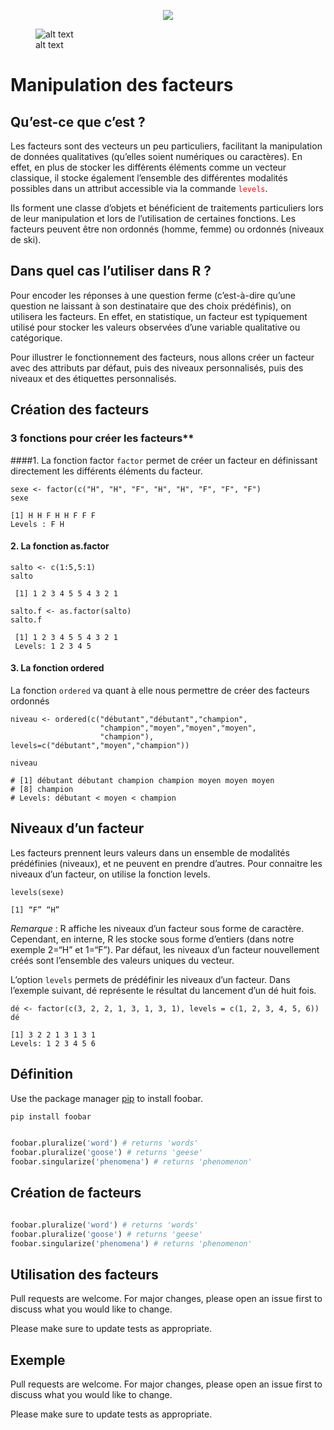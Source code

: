<p align="center">
  <img src="/Users/clairemazzucato/Documents/GitHub/PSBX/PSB_logo.jpg" />
</p>



![alt text](/Users/clairemazzucato/Documents/GitHub/PSBX/PSB_logo.jpg "Title")

# Manipulation des facteurs

## Qu'est-ce que c'est ?
 
Les facteurs sont des vecteurs un peu particuliers, facilitant la manipulation de données qualitatives (qu’elles soient numériques ou caractères).
En effet, en plus de stocker les différents éléments comme un vecteur classique, il stocke également l’ensemble des différentes modalités possibles dans un attribut accessible via la commande  <span style="color:red">`levels`</span>.

Ils forment une classe d’objets et bénéficient de traitements particuliers lors de leur manipulation et lors de l’utilisation de certaines fonctions. Les facteurs peuvent être non ordonnés (homme, femme) ou ordonnés (niveaux de ski).

## Dans quel cas l'utiliser dans R ?
 
Pour encoder les réponses à une question ferme (c'est-à-dire qu'une question ne laissant à son destinataire que des choix prédéfinis), on utilisera les facteurs. En effet, en statistique, un facteur est typiquement utilisé pour stocker les valeurs observées d’une variable qualitative ou catégorique.
 
Pour illustrer le fonctionnement des facteurs, nous allons créer un facteur avec des attributs par défaut, puis des niveaux personnalisés, puis des niveaux et des étiquettes personnalisés.

## Création des facteurs

### 3 fonctions pour créer les facteurs**
 
####1.	La fonction factor
`factor` permet de créer un facteur en définissant directement les différents éléments du facteur.

``` 
sexe <- factor(c("H", "H", "F", "H", "H", "F", "F", "F") 
sexe
```

```
[1] H H F H H F F F
Levels : F H
```

#### 2.	La fonction as.factor

``` 
salto <- c(1:5,5:1)
salto
```
```
 [1] 1 2 3 4 5 5 4 3 2 1
```
```
salto.f <- as.factor(salto)
salto.f
```
```
 [1] 1 2 3 4 5 5 4 3 2 1
 Levels: 1 2 3 4 5
```

#### 3.	La fonction ordered
La fonction  `ordered`  va quant à elle nous permettre de créer des facteurs ordonnés

```
niveau <- ordered(c("débutant","débutant","champion",
                    "champion","moyen","moyen","moyen",
                    "champion"),
levels=c("débutant","moyen","champion"))

niveau
```
```
# [1] débutant débutant champion champion moyen moyen moyen
# [8] champion
# Levels: débutant < moyen < champion 
```

## Niveaux d’un facteur
Les facteurs prennent leurs valeurs dans un ensemble de modalités prédéfinies (niveaux), et ne peuvent en prendre d’autres.
Pour connaitre les niveaux d’un facteur, on utilise la fonction levels.

```
levels(sexe)
```
```
[1] “F” “H”
```

_Remarque_ : R affiche les niveaux d’un facteur sous forme de caractère. Cependant, en interne, R les stocke sous forme d’entiers (dans notre exemple 2=“H” et 1=“F”).
Par défaut, les niveaux d’un facteur nouvellement créés sont l’ensemble des valeurs uniques du vecteur.

L’option `levels` permets de prédéfinir les niveaux d’un facteur. Dans l’exemple suivant, dé représente le résultat du lancement d’un dé huit fois.

```
dé <- factor(c(3, 2, 2, 1, 3, 1, 3, 1), levels = c(1, 2, 3, 4, 5, 6))
dé
```
```
[1] 3 2 2 1 3 1 3 1
Levels: 1 2 3 4 5 6
```







## Définition

Use the package manager [pip](https://pip.pypa.io/en/stable/) to install foobar.

```bash
pip install foobar
```
```python

foobar.pluralize('word') # returns 'words'
foobar.pluralize('goose') # returns 'geese'
foobar.singularize('phenomena') # returns 'phenomenon'
```
## Création de facteurs

```python

foobar.pluralize('word') # returns 'words'
foobar.pluralize('goose') # returns 'geese'
foobar.singularize('phenomena') # returns 'phenomenon'
```

## Utilisation des facteurs
Pull requests are welcome. For major changes, please open an issue first to discuss what you would like to change.

Please make sure to update tests as appropriate.

## Exemple
Pull requests are welcome. For major changes, please open an issue first to discuss what you would like to change.

Please make sure to update tests as appropriate.